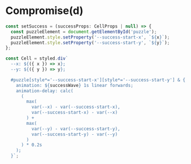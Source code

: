 # Compromise(d)

```jsx
const setSuccess = (successProps: CellProps | null) => {
  const puzzleElement = document.getElementById('puzzle');
  puzzleElement.style.setProperty('--success-start-x', `${x}`);
  puzzleElement.style.setProperty('--success-start-y', `${y}`);
};

const Cell = styled.div`
  --x: ${({ x }) => x};
  --y: ${({ y }) => y};

  #puzzle[style*='--success-start-x'][style*='--success-start-y'] & {
    animation: ${successWave} 1s linear forwards;
    animation-delay: calc(
      (
        max(
          var(--x) - var(--success-start-x),
          var(--success-start-x) - var(--x)
        ) +
        max(
          var(--y) - var(--success-start-y),
          var(--success-start-y) - var(--y)
        )
      ) * 0.2s
    );
  }`;
```